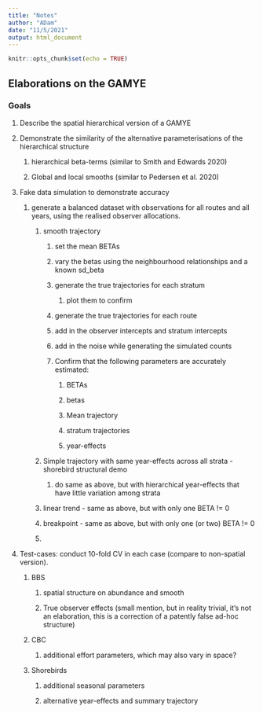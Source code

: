 ```yaml
---
title: "Notes"
author: "ADam"
date: "11/5/2021"
output: html_document
---
```


```r
knitr::opts_chunk$set(echo = TRUE)
```

## Elaborations on the GAMYE

### Goals

1.  Describe the spatial hierarchical version of a GAMYE

2.  Demonstrate the similarity of the alternative parameterisations of the hierarchical structure

    1.  hierarchical beta-terms (similar to Smith and Edwards 2020)

    2.  Global and local smooths (similar to Pedersen et al. 2020)

3.  Fake data simulation to demonstrate accuracy

    1.  generate a balanced dataset with observations for all routes and all years, using the realised observer allocations.

        1.  smooth trajectory

            1.  set the mean BETAs

            2.  vary the betas using the neighbourhood relationships and a known sd_beta

            3.  generate the true trajectories for each stratum

                1.  plot them to confirm

            4.  generate the true trajectories for each route

            5.  add in the observer intercepts and stratum intercepts

            6.  add in the noise while generating the simulated counts

            7.  Confirm that the following parameters are accurately estimated:

                1.  BETAs

                2.  betas

                3.  Mean trajectory

                4.  stratum trajectories

                5.  year-effects

        2.  Simple trajectory with same year-effects across all strata - shorebird structural demo

            1.  do same as above, but with hierarchical year-effects that have little variation among strata

        3.  linear trend - same as above, but with only one BETA != 0

        4.  breakpoint - same as above, but with only one (or two) BETA != 0

        5.  

4.  Test-cases: conduct 10-fold CV in each case (compare to non-spatial version).

    1.  BBS

        1.  spatial structure on abundance and smooth

        2.  True observer effects (small mention, but in reality trivial, it's not an elaboration, this is a correction of a patently false ad-hoc structure)

    2.  CBC

        1.  additional effort parameters, which may also vary in space?

    3.  Shorebirds

        1.  additional seasonal parameters

        2.  alternative year-effects and summary trajectory
